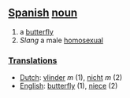 == [[Spanish]] [[noun]] ==
# a [[butterfly]]
# ''Slang'' a male [[homosexual]]

===[[Translation]]s===
*[[Dutch]]: [[vlinder]] ''m'' (1), [[nicht]] ''m'' (2)
*[[English]]: [[butterfly]] (1), [[niece]] (2)